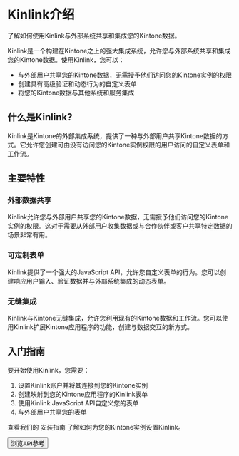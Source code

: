 
<div className="space-y-6">
<div>

# Kinlink介绍

了解如何使用Kinlink与外部系统共享和集成您的Kintone数据。

</div>

<div className="docs-content">

Kinlink是一个构建在Kintone之上的强大集成系统，允许您与外部系统共享和集成您的Kintone数据。使用Kinlink，您可以：

*   与外部用户共享您的Kintone数据，无需授予他们访问您的Kintone实例的权限
*   创建具有高级验证和动态行为的自定义表单
*   将您的Kintone数据与其他系统和服务集成

## 什么是Kinlink?

Kinlink是Kintone的外部集成系统，提供了一种与外部用户共享Kintone数据的方式。它允许您创建可由没有访问您的Kintone实例权限的用户访问的自定义表单和工作流。

## 主要特性

### 外部数据共享
Kinlink允许您与外部用户共享您的Kintone数据，无需授予他们访问您的Kintone实例的权限。这对于需要从外部用户收集数据或与合作伙伴或客户共享特定数据的场景非常有用。

### 可定制表单
Kinlink提供了一个强大的JavaScript API，允许您自定义表单的行为。您可以创建响应用户输入、验证数据并与外部系统集成的动态表单。

### 无缝集成
Kinlink与Kintone无缝集成，允许您利用现有的Kintone数据和工作流。您可以使用Kinlink扩展Kintone应用程序的功能，创建与数据交互的新方式。

## 入门指南

要开始使用Kinlink，您需要：

1.  设置Kinlink账户并将其连接到您的Kintone实例
2.  创建映射到您的Kintone应用程序的Kinlink表单
3.  使用Kinlink JavaScript API自定义您的表单
4.  与外部用户共享您的表单

查看我们的 <Link href="/docs/installation" className="font-medium underline underline-offset-4">安装指南</Link> 了解如何为您的Kintone实例设置Kinlink。

<div className="mt-6">
  <Link href="/docs/api-reference">
    <Button>
      浏览API参考
      <ArrowRight className="ml-2 h-4 w-4" />
    </Button>
  </Link>
</div>

</div>
</div>
